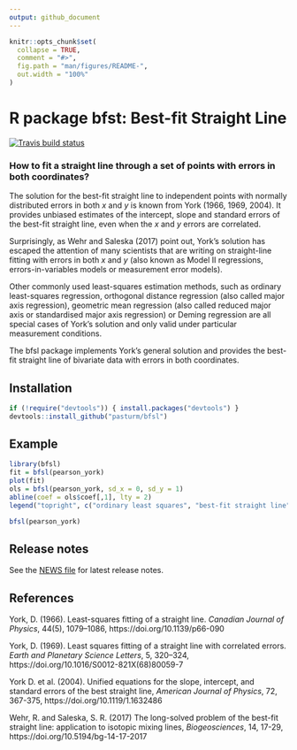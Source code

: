 ```yaml
---
output: github_document
---
```


<!-- README.md is generated from README.Rmd. Please edit that file -->

```r
knitr::opts_chunk$set(
  collapse = TRUE,
  comment = "#>",
  fig.path = "man/figures/README-",
  out.width = "100%"
)
```
# R package bfst: Best-fit Straight Line
[![Travis build status](https://travis-ci.org/pasturm/bfsl.svg?branch=master)](https://travis-ci.org/pasturm/bfsl)

### How to fit a straight line through a set of points with errors in both coordinates?

The solution for the best-fit straight line to independent points with normally distributed errors in both _x_ and _y_ is known from York (1966, 1969, 2004). It provides unbiased estimates of the intercept, slope and standard errors of the best-fit straight line, even when the _x_ and _y_ errors are correlated.

Surprisingly, as Wehr and Saleska (2017) point out, York's solution has escaped the attention of many scientists that are writing on straight-line fitting with errors in both _x_ and _y_ (also known as Model II regressions, errors-in-variables models or measurement error models).

Other commonly used least-squares estimation methods, such as ordinary least-squares regression, orthogonal distance regression (also called major axis regression), geometric mean regression (also called reduced major axis or standardised major axis regression) or Deming regression are all special cases of York’s solution and only valid under particular measurement conditions.

The bfsl package implements York's general solution and provides the best-fit straight line of bivariate data with errors in both coordinates.

## Installation
```r
if (!require("devtools")) { install.packages("devtools") }
devtools::install_github("pasturm/bfsl")
```

## Example
```r
library(bfsl)
fit = bfsl(pearson_york)
plot(fit)
ols = bfsl(pearson_york, sd_x = 0, sd_y = 1)
abline(coef = ols$coef[,1], lty = 2)
legend("topright", c("ordinary least squares", "best-fit straight line"), lty = c(2,1))
```
```r
bfsl(pearson_york)
```

## Release notes
See the [NEWS file](https://github.com/pasturm/bfsl/blob/master/NEWS.md) for latest release notes.

## References

York, D. (1966). Least-squares fitting of a straight line. _Canadian Journal of Physics_, 44(5), 1079–1086, https://doi.org/10.1139/p66-090

York, D. (1969). Least squares fitting of a straight line with correlated errors. _Earth and Planetary Science Letters_, 5, 320–324,
https://doi.org/10.1016/S0012-821X(68)80059-7

York D. et al. (2004). Unified equations for the slope, intercept, and 
standard errors of the best straight line, _American Journal of Physics_, 72, 367-375, https://doi.org/10.1119/1.1632486

Wehr, R. and Saleska, S. R. (2017) The long-solved problem of the best-fit straight line: application to isotopic mixing lines, _Biogeosciences_, 14, 17-29, https://doi.org/10.5194/bg-14-17-2017
